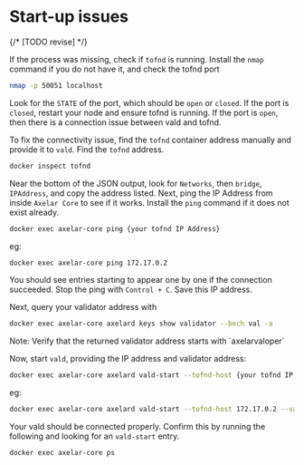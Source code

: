# Start-up issues


{/* [TODO revise] */}

If the process was missing, check if `tofnd` is running. Install the `nmap` command if you do not have it, and check the tofnd port

```bash
nmap -p 50051 localhost
```

Look for the `STATE` of the port, which should be `open` or `closed`. If the port is `closed`, restart your node and ensure tofnd is running. If the port is `open`, then there is a connection issue between vald and tofnd.

To fix the connectivity issue, find the `tofnd` container address manually and provide it to `vald`.
Find the `tofnd` address.

```bash
docker inspect tofnd
```

Near the bottom of the JSON output, look for `Networks`, then `bridge`, `IPAddress`, and copy the address listed.
Next, ping the IP Address from inside `Axelar Core` to see if it works. Install the `ping` command if it does not exist already.

```bash
docker exec axelar-core ping {your tofnd IP Address}
```

eg:

```bash
docker exec axelar-core ping 172.17.0.2
```

You should see entries starting to appear one by one if the connection succeeded. Stop the ping with `Control + C`.
Save this IP address.

Next, query your validator address with

```bash
docker exec axelar-core axelard keys show validator --bech val -a
```

<Callout emoji="📝">
  Note: Verify that the returned validator address starts with `axelarvaloper`
</Callout>

Now, start `vald`, providing the IP address and validator address:

```bash
docker exec axelar-core axelard vald-start --tofnd-host {your tofnd IP Address} --validator-addr {your validator address} --node {your axelar-core IP address}
```

eg:

```bash
docker exec axelar-core axelard vald-start --tofnd-host 172.17.0.2 --validator-addr axelarvaloper1y4vplrpdaqplje8q4p4j32t3cqqmea9830umwl
```

Your vald should be connected properly. Confirm this by running the following and looking for an `vald-start` entry.

```bash
docker exec axelar-core ps
```
